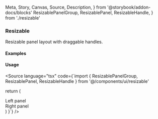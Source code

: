   Meta,
  Story,
  Canvas,
  Source,
  Description,
} from '@storybook/addon-docs/blocks'
  ResizablePanelGroup,
  ResizablePanel,
  ResizableHandle,
} from './resizable'

<Meta of={ResizableStories} />

### Resizable

Resizable panel layout with draggable handles.

#### Examples

<Canvas>
  <Story of={ResizableStories.HorizontalPanels} />
</Canvas>

<Canvas>
  <Story of={ResizableStories.VerticalPanels} />
</Canvas>

#### Usage

<Source language="tsx" code={`import { ResizablePanelGroup, ResizablePanel, ResizableHandle } from '@/components/ui/resizable'

  return (
    <ResizablePanelGroup direction="horizontal" className="h-[300px] max-w-md rounded-lg border">
      <ResizablePanel defaultSize={50}>
        <div className="flex h-full items-center justify-center p-6">
          <span className="font-medium">Left panel</span>
        </div>
      </ResizablePanel>
      <ResizableHandle withHandle />
      <ResizablePanel defaultSize={50}>
        <div className="flex h-full items-center justify-center p-6">
          <span className="font-medium">Right panel</span>
        </div>
      </ResizablePanel>
    </ResizablePanelGroup>
  )
}`} />
